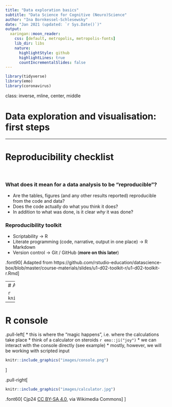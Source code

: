 ```yaml
---
title: "Data exploration basics"
subtitle: "Data Science for Cognitive (Neuro)Science"
author: "Ina Bornkessel-Schlesewsky"
date: "Jan 2021 (updated: `r Sys.Date()`)"
output:
  xaringan::moon_reader:
    css: [default, metropolis, metropolis-fonts]
    lib_dir: libs
    nature:
      highlightStyle: github
      highlightLines: true
      countIncrementalSlides: false
---
```


```r
library(tidyverse)
library(emo)
library(coronavirus)
```

class: inverse, mline, center, middle

# Data exploration and visualisation: first steps

---

# Reproducibility checklist

<br>

### What does it mean for a data analysis to be "reproducible"?

* Are the tables, figures (and any other results reported) reproducible from the code and data?
* Does the code actually do what you think it does?
* In addition to what was done, is it clear *why* it was done?

### Reproducibility toolkit

- Scriptability $\rightarrow$ R
- Literate programming (code, narrative, output in one place) $\rightarrow$ R Markdown
- Version control $\rightarrow$ Git / GitHub (**more on this later**)

.font90[
Adapted from https://github.com/rstudio-education/datascience-box/blob/master/course-materials/slides/u1-d02-toolkit-r/u1-d02-toolkit-r.Rmd
]

---
# A bit more on R and RStudio

```r
knitr::include_graphics("images/rstudio.png")
```

---
# R console

.pull-left[
* this is where the "magic happens", i.e. where the calculations take place
* think of a calculator on steroids `r emo::ji("joy")`
* we can interact with the console directly (see example)
* mostly, however, we will be working with scripted input

```r
knitr::include_graphics("images/console.png")
```

]

.pull-right[

```r
knitr::include_graphics("images/calculator.jpg")
```
.font60[
Cjp24 [CC BY-SA 4.0](https://creativecommons.org/licenses/by-sa/4.0), via Wikimedia Commons
]
]